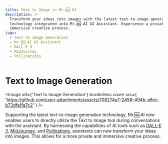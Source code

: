 ```yaml
---
title: Text to Image in Mr.🆖 AI
description: >-
  Transform your ideas into images with the latest text-to-image generation
  technology integrated into Mr.🆖 AI AI Assistant. Experience a private and
  immersive creative process.
tags:
  - Text to Image Generation
  - Mr.🆖 AI AI Assistant
  - DALL-E 3
  - MidJourney
  - Pollinations
---
```


# Text to Image Generation

<Image
  alt={'Text to Image Generation'}
  borderless
  cover
  src={
'https://github.com/user-attachments/assets/708274a7-2458-494b-a6ec-b73dfa1fa7c2'
}
/>

Supporting the latest text-to-image generation technology, Mr.🆖 AI now enables users to directly utilize the Text to Image tool during conversations with the assistant. By harnessing the capabilities of AI tools such as [DALL-E 3](https://openai.com/dall-e-3), [MidJourney](https://www.midjourney.com/), and [Pollinations](https://pollinations.ai/), assistants can now transform your ideas into images. This allows for a more private and immersive creative process.
